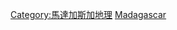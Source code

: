 {{Commonscat|Lakes of Madagascar}}

[[Category:馬達加斯加地理|Category:馬達加斯加地理]]
[[Category:非洲各国湖泊|Madagascar]]